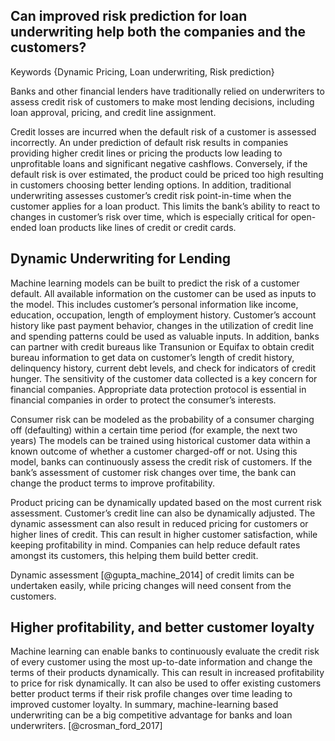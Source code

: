 
## Can improved risk prediction for loan underwriting help both the companies and the customers? 

Keywords {Dynamic Pricing, Loan underwriting, Risk prediction}

Banks and other financial lenders have traditionally relied on underwriters to assess credit risk of customers to make most lending decisions, including loan approval, pricing, and credit line assignment. 

Credit losses are incurred when the default risk of a customer is assessed incorrectly. An under prediction of default risk results in companies providing higher credit lines or pricing the products low leading to unprofitable loans and significant negative cashflows. Conversely, if the default risk is over estimated, the product could be priced too high resulting in customers choosing better lending options. In addition, traditional underwriting assesses customer’s credit risk point-in-time when the customer applies for a loan product. This limits the bank’s ability to react to changes in customer’s risk over time, which is especially critical for open-ended loan products like lines of credit or credit cards.

## Dynamic Underwriting for Lending {-}

Machine learning models can be built to predict the risk of a customer default. All available information on the customer can be used as inputs to the model. This includes customer’s personal information like income, education, occupation, length of employment history. Customer’s account history like past payment behavior, changes in the utilization of credit line and spending patterns could be used as valuable inputs.  In addition, banks can partner with credit bureaus like Transunion or Equifax to obtain credit bureau information to get data on customer’s length of credit history, delinquency history, current debt levels, and check for indicators of credit hunger. The sensitivity of the customer data collected is a key concern for financial companies. Appropriate data protection protocol is essential in financial companies in order to protect the consumer’s interests.

Consumer risk can be modeled as the probability of a consumer charging off (defaulting) within a certain time period (for example, the next two years) The models can be trained using historical customer data within a known outcome of whether a customer charged-off or not. Using this model, banks can continuously assess the credit risk of customers. If the bank’s assessment of customer risk changes over time, the bank can change the product terms to improve profitability. 

Product pricing can be dynamically updated based on the most current risk assessment. Customer’s credit line can also be dynamically adjusted. The dynamic assessment can also result in reduced pricing for customers or higher lines of credit. This can result in higher customer satisfaction, while keeping profitability in mind. Companies can help reduce default rates amongst its customers, this helping them build better credit.

Dynamic assessment [@gupta_machine_2014] of credit limits can be undertaken easily, while pricing changes will need consent from the customers.  

## Higher profitability, and better customer loyalty {-}

Machine learning can enable banks to continuously evaluate the credit risk of every customer using the most up-to-date information and change the terms of their products dynamically. This can result in increased profitability to price for risk dynamically. It can also be used to offer existing customers better product terms if their risk profile changes over time leading to improved customer loyalty. In summary, machine-learning based underwriting can be a big competitive advantage for banks and loan underwriters. [@crosman_ford_2017]

